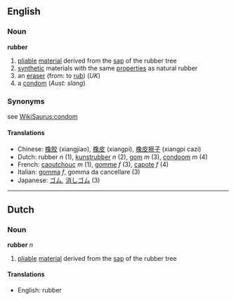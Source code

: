 ==English==
===Noun===
'''rubber'''

#[[pliable]] [[material]] derived from the [[sap]] of the rubber tree
#[[synthetic]] materials with the same [[properties]] as natural rubber
#an [[eraser]] (from: to [[rub]]) (''UK'')
#a [[condom]] (''Aust: slang'')

===Synonyms===
see [[WikiSaurus:condom]]

====Translations====
*Chinese: [[橡胶]] (xiangjiao), [[橡皮]] (xiangpi), [[橡皮擦子]] (xiangpi cazi)
*Dutch: rubber ''n'' (1), [[kunstrubber]] ''n'' (2), [[gom]] ''m'' (3), [[condoom]] ''m'' (4)
*French: [[caoutchouc]] ''m'' (1), [[gomme]] ''f'' (3), [[capote]] ''f'' (4)
*Italian: [[gomma]] ''f'', gomma da cancellare (3)
*Japanese: [[ゴム]], [[消しゴム]] (3)

----

==Dutch==
===Noun===
'''rubber''' ''n''

#[[pliable]] [[material]] derived from the [[sap]] of the rubber tree

====Translations====
*English: rubber